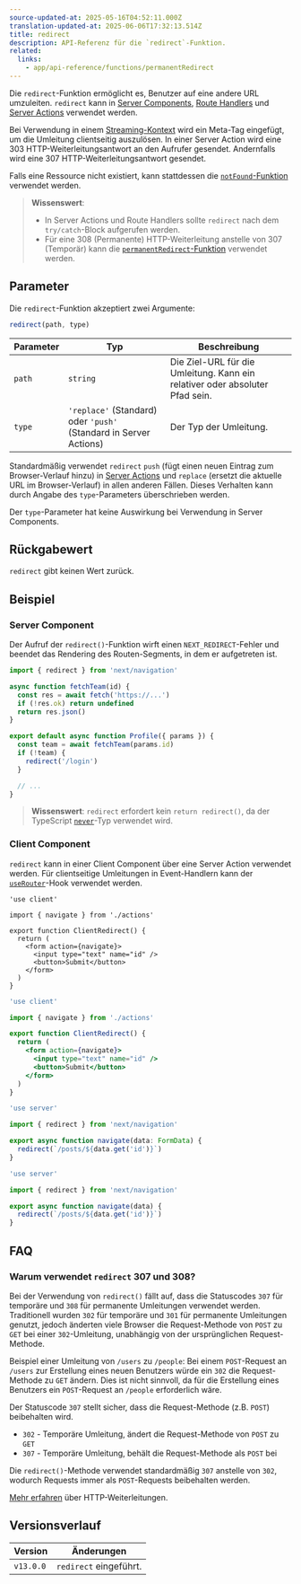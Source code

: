 ```yaml
---
source-updated-at: 2025-05-16T04:52:11.000Z
translation-updated-at: 2025-06-06T17:32:13.514Z
title: redirect
description: API-Referenz für die `redirect`-Funktion.
related:
  links:
    - app/api-reference/functions/permanentRedirect
---
```


Die `redirect`-Funktion ermöglicht es, Benutzer auf eine andere URL umzuleiten. `redirect` kann in [Server Components](/docs/app/building-your-application/rendering/server-components), [Route Handlers](/docs/app/building-your-application/routing/route-handlers) und [Server Actions](/docs/app/building-your-application/data-fetching/server-actions-and-mutations) verwendet werden.

Bei Verwendung in einem [Streaming-Kontext](/docs/app/building-your-application/routing/loading-ui-and-streaming#what-is-streaming) wird ein Meta-Tag eingefügt, um die Umleitung clientseitig auszulösen. In einer Server Action wird eine 303 HTTP-Weiterleitungsantwort an den Aufrufer gesendet. Andernfalls wird eine 307 HTTP-Weiterleitungsantwort gesendet.

Falls eine Ressource nicht existiert, kann stattdessen die [`notFound`-Funktion](/docs/app/api-reference/functions/not-found) verwendet werden.

> **Wissenswert**:
>
> - In Server Actions und Route Handlers sollte `redirect` nach dem `try/catch`-Block aufgerufen werden.
> - Für eine 308 (Permanente) HTTP-Weiterleitung anstelle von 307 (Temporär) kann die [`permanentRedirect`-Funktion](/docs/app/api-reference/functions/permanentRedirect) verwendet werden.

## Parameter

Die `redirect`-Funktion akzeptiert zwei Argumente:

```js
redirect(path, type)
```

| Parameter | Typ                                                          | Beschreibung                                                 |
| --------- | ------------------------------------------------------------- | ----------------------------------------------------------- |
| `path`    | `string`                                                      | Die Ziel-URL für die Umleitung. Kann ein relativer oder absoluter Pfad sein. |
| `type`    | `'replace'` (Standard) oder `'push'` (Standard in Server Actions) | Der Typ der Umleitung.                            |

Standardmäßig verwendet `redirect` `push` (fügt einen neuen Eintrag zum Browser-Verlauf hinzu) in [Server Actions](/docs/app/building-your-application/data-fetching/server-actions-and-mutations) und `replace` (ersetzt die aktuelle URL im Browser-Verlauf) in allen anderen Fällen. Dieses Verhalten kann durch Angabe des `type`-Parameters überschrieben werden.

Der `type`-Parameter hat keine Auswirkung bei Verwendung in Server Components.

## Rückgabewert

`redirect` gibt keinen Wert zurück.

## Beispiel

### Server Component

Der Aufruf der `redirect()`-Funktion wirft einen `NEXT_REDIRECT`-Fehler und beendet das Rendering des Routen-Segments, in dem er aufgetreten ist.

```jsx filename="app/team/[id]/page.js"
import { redirect } from 'next/navigation'

async function fetchTeam(id) {
  const res = await fetch('https://...')
  if (!res.ok) return undefined
  return res.json()
}

export default async function Profile({ params }) {
  const team = await fetchTeam(params.id)
  if (!team) {
    redirect('/login')
  }

  // ...
}
```

> **Wissenswert**: `redirect` erfordert kein `return redirect()`, da der TypeScript [`never`](https://www.typescriptlang.org/docs/handbook/2/functions.html#never)-Typ verwendet wird.

### Client Component

`redirect` kann in einer Client Component über eine Server Action verwendet werden. Für clientseitige Umleitungen in Event-Handlern kann der [`useRouter`](/docs/app/api-reference/functions/use-router)-Hook verwendet werden.

```tsx filename="app/client-redirect.tsx" switcher
'use client'

import { navigate } from './actions'

export function ClientRedirect() {
  return (
    <form action={navigate}>
      <input type="text" name="id" />
      <button>Submit</button>
    </form>
  )
}
```

```jsx filename="app/client-redirect.jsx" switcher
'use client'

import { navigate } from './actions'

export function ClientRedirect() {
  return (
    <form action={navigate}>
      <input type="text" name="id" />
      <button>Submit</button>
    </form>
  )
}
```

```ts filename="app/actions.ts" switcher
'use server'

import { redirect } from 'next/navigation'

export async function navigate(data: FormData) {
  redirect(`/posts/${data.get('id')}`)
}
```

```js filename="app/actions.js" switcher
'use server'

import { redirect } from 'next/navigation'

export async function navigate(data) {
  redirect(`/posts/${data.get('id')}`)
}
```

## FAQ

### Warum verwendet `redirect` 307 und 308?

Bei der Verwendung von `redirect()` fällt auf, dass die Statuscodes `307` für temporäre und `308` für permanente Umleitungen verwendet werden. Traditionell wurden `302` für temporäre und `301` für permanente Umleitungen genutzt, jedoch änderten viele Browser die Request-Methode von `POST` zu `GET` bei einer `302`-Umleitung, unabhängig von der ursprünglichen Request-Methode.

Beispiel einer Umleitung von `/users` zu `/people`: Bei einem `POST`-Request an `/users` zur Erstellung eines neuen Benutzers würde ein `302` die Request-Methode zu `GET` ändern. Dies ist nicht sinnvoll, da für die Erstellung eines Benutzers ein `POST`-Request an `/people` erforderlich wäre.

Der Statuscode `307` stellt sicher, dass die Request-Methode (z.B. `POST`) beibehalten wird.

- `302` - Temporäre Umleitung, ändert die Request-Methode von `POST` zu `GET`
- `307` - Temporäre Umleitung, behält die Request-Methode als `POST` bei

Die `redirect()`-Methode verwendet standardmäßig `307` anstelle von `302`, wodurch Requests immer als `POST`-Requests beibehalten werden.

[Mehr erfahren](https://developer.mozilla.org/docs/Web/HTTP/Redirections) über HTTP-Weiterleitungen.

## Versionsverlauf

| Version   | Änderungen                |
| --------- | ---------------------- |
| `v13.0.0` | `redirect` eingeführt. |